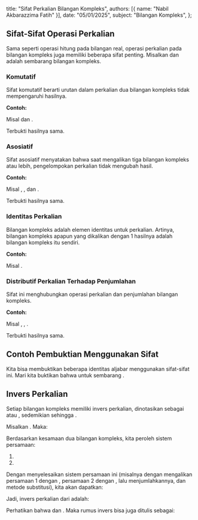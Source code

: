   title: "Sifat Perkalian Bilangan Kompleks",
  authors: [{ name: "Nabil Akbarazzima Fatih" }],
  date: "05/01/2025",
  subject: "Bilangan Kompleks",
};

## Sifat-Sifat Operasi Perkalian

Sama seperti operasi hitung pada bilangan real, operasi perkalian pada bilangan kompleks juga memiliki beberapa sifat penting. Misalkan <InlineMath math="z_1, z_2," /> dan <InlineMath math="z_3" /> adalah sembarang bilangan kompleks.

### Komutatif

Sifat komutatif berarti urutan dalam perkalian dua bilangan kompleks tidak mempengaruhi hasilnya.

<BlockMath math="z_1 \times z_2 = z_2 \times z_1" />

**Contoh:**

Misal <InlineMath math="z_1 = 1+2i" /> dan <InlineMath math="z_2 = 3-i" />.

<div className="flex flex-col gap-4">
  <BlockMath math="z_1 \times z_2 = (1+2i)(3-i) = 1(3-i) + 2i(3-i) = 3-i+6i-2i^2 = 3+5i-2(-1) = 5+5i" />
  <BlockMath math="z_2 \times z_1 = (3-i)(1+2i) = 3(1+2i) - i(1+2i) = 3+6i-i-2i^2 = 3+5i-2(-1) = 5+5i" />
</div>

Terbukti hasilnya sama.

### Asosiatif

Sifat asosiatif menyatakan bahwa saat mengalikan tiga bilangan kompleks atau lebih, pengelompokan perkalian tidak mengubah hasil.

<BlockMath math="(z_1 \times z_2) \times z_3 = z_1 \times (z_2 \times z_3)" />

**Contoh:**

Misal <InlineMath math="z_1 = i" />, <InlineMath math="z_2 = 2" />, dan <InlineMath math="z_3 = 3-i" />.

<div className="flex flex-col gap-4">
  <BlockMath math="(z_1 \times z_2) \times z_3 = (i \times 2) \times (3-i) = 2i(3-i) = 6i - 2i^2 = 6i - 2(-1) = 2+6i" />
  <BlockMath math="z_1 \times (z_2 \times z_3) = i \times (2 \times (3-i)) = i \times (6-2i) = 6i - 2i^2 = 6i - 2(-1) = 2+6i" />
</div>

Terbukti hasilnya sama.

### Identitas Perkalian

Bilangan kompleks <InlineMath math="1 = 1+0i" /> adalah elemen identitas untuk perkalian. Artinya, bilangan kompleks apapun yang dikalikan dengan 1 hasilnya adalah bilangan kompleks itu sendiri.

<BlockMath math="z \times 1 = z = 1 \times z" />

**Contoh:**

Misal <InlineMath math="z = 4-7i" />.

<div className="flex flex-col gap-4">
  <BlockMath math="z \times 1 = (4-7i)(1+0i) = 4(1) - (-7)(0) + i(4(0) + (-7)(1)) = 4 - 7i = z" />
  <BlockMath math="1 \times z = (1+0i)(4-7i) = 1(4) - (0)(-7) + i(1(-7) + 0(4)) = 4 - 7i = z" />
</div>

### Distributif Perkalian Terhadap Penjumlahan

Sifat ini menghubungkan operasi perkalian dan penjumlahan bilangan kompleks.

<BlockMath math="z_1 \times (z_2 + z_3) = (z_1 \times z_2) + (z_1 \times z_3)" />

**Contoh:**

Misal <InlineMath math="z_1=2" />, <InlineMath math="z_2 = 1+i" />, <InlineMath math="z_3 = 3-2i" />.

<div className="flex flex-col gap-4">
  <BlockMath math="z_1 \times (z_2 + z_3) = 2 \times ((1+i) + (3-2i)) = 2 \times (1+3 + i-2i) = 2 \times (4-i) = 8-2i" />
  <BlockMath math="(z_1 \times z_2) + (z_1 \times z_3) = (2(1+i)) + (2(3-2i)) = (2+2i) + (6-4i) = (2+6) + (2i-4i) = 8-2i" />
</div>

Terbukti hasilnya sama.

## Contoh Pembuktian Menggunakan Sifat

Kita bisa membuktikan beberapa identitas aljabar menggunakan sifat-sifat ini. Mari kita buktikan bahwa <InlineMath math="(z_1 + z_2)^2 = z_1^2 + 2z_1z_2 + z_2^2" /> untuk sembarang <InlineMath math="z_1, z_2" />.

<div className="flex flex-col gap-4">
  <BlockMath math="(z_1 + z_2)^2 = (z_1 + z_2)(z_1 + z_2) \quad \text{(Definisi kuadrat)}" />
  <BlockMath math="= z_1(z_1 + z_2) + z_2(z_1 + z_2) \quad \text{(Sifat Distributif)}" />
  <BlockMath math="= (z_1z_1 + z_1z_2) + (z_2z_1 + z_2z_2) \quad \text{(Sifat Distributif)}" />
  <BlockMath math="= z_1^2 + z_1z_2 + z_2z_1 + z_2^2 \quad \text{(Definisi kuadrat)}" />
  <BlockMath math="= z_1^2 + z_1z_2 + z_1z_2 + z_2^2 \quad \text{(Sifat Komutatif: } z_2z_1 = z_1z_2)" />
  <BlockMath math="= z_1^2 + 2z_1z_2 + z_2^2 \quad \text{(Penggabungan suku sejenis)}" />
</div>

## Invers Perkalian

Setiap bilangan kompleks <InlineMath math="z = x + iy \neq 0" /> memiliki invers perkalian, dinotasikan sebagai <InlineMath math="z^{-1}" /> atau <InlineMath math="1/z" />, sedemikian sehingga <InlineMath math="z \times z^{-1} = 1" />.

Misalkan <InlineMath math="z^{-1} = u + iv" />. Maka:

<div className="flex flex-col gap-4">
  <BlockMath math="z \times z^{-1} = 1" />
  <BlockMath math="(x+iy)(u+iv) = 1 + 0i" />
  <BlockMath math="(xu - yv) + i(xv + uy) = 1 + 0i" />
</div>

Berdasarkan kesamaan dua bilangan kompleks, kita peroleh sistem persamaan:

1.  <InlineMath math="xu - yv = 1" />
2.  <InlineMath math="xv + uy = 0" />

Dengan menyelesaikan sistem persamaan ini (misalnya dengan mengalikan persamaan 1 dengan <InlineMath math="x" />, persamaan 2 dengan <InlineMath math="y" />, lalu menjumlahkannya, dan metode substitusi), kita akan dapatkan:

<div className="flex flex-col gap-4">
  <BlockMath math="u = \frac{x}{x^2+y^2}" />
  <BlockMath math="v = -\frac{y}{x^2+y^2}" />
</div>

Jadi, invers perkalian dari <InlineMath math="z = x+iy" /> adalah:

<BlockMath math="z^{-1} = \frac{x}{x^2+y^2} - i\frac{y}{x^2+y^2}" />

Perhatikan bahwa <InlineMath math="x^2+y^2 = |z|^2" /> dan <InlineMath math="x-iy = \bar{z}" />. Maka rumus invers bisa juga ditulis sebagai:

<BlockMath math="z^{-1} = \frac{\bar{z}}{|z|^2}" />
